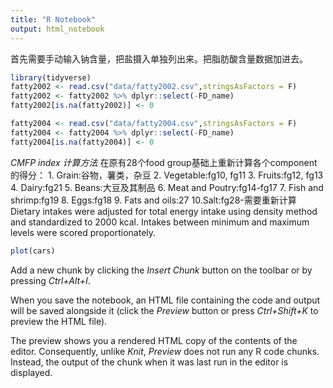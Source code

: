```yaml
---
title: "R Notebook"
output: html_notebook
---
```




首先需要手动输入钠含量，把盐摄入单独列出来。把脂肪酸含量数据加进去。

```r
library(tidyverse)
fatty2002 <- read.csv("data/fatty2002.csv",stringsAsFactors = F)
fatty2002 <- fatty2002 %>% dplyr::select(-FD_name)
fatty2002[is.na(fatty2002)] <- 0

fatty2004 <- read.csv("data/fatty2004.csv",stringsAsFactors = F)
fatty2004 <- fatty2004 %>% dplyr::select(-FD_name)
fatty2004[is.na(fatty2004)] <- 0
```

*CMFP index 计算方法*
在原有28个food group基础上重新计算各个component的得分：
1. Grain:谷物，薯类，杂豆
2. Vegetable:fg10, fg11
3. Fruits:fg12, fg13
4. Dairy:fg21
5. Beans:大豆及其制品
6. Meat and Poutry:fg14-fg17
7. Fish and shrimp:fg19
8. Eggs:fg18
9. Fats and oils:27
10.Salt:fg28-需要重新计算
Dietary intakes were adjusted for total energy intake using density method and standardized to 2000 kcal. Intakes between minimum and maximum levels were scored proportionately.

```r
plot(cars)
```

Add a new chunk by clicking the *Insert Chunk* button on the toolbar or by pressing *Ctrl+Alt+I*.

When you save the notebook, an HTML file containing the code and output will be saved alongside it (click the *Preview* button or press *Ctrl+Shift+K* to preview the HTML file).

The preview shows you a rendered HTML copy of the contents of the editor. Consequently, unlike *Knit*, *Preview* does not run any R code chunks. Instead, the output of the chunk when it was last run in the editor is displayed.
